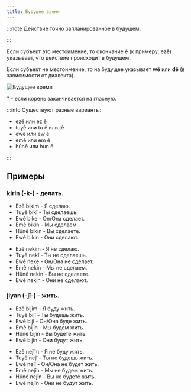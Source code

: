 ```yaml
---
title: Будущее время
---
```


:::note
Действие точно запланированное в будущем.

:::

Если субъект это местоимение, то окончание ê (к примеру: ez**ê**) указывает, что действие происходит в будущем.

Если субъект не местоимение, то на будущее указывает **wê** или **dê** (в зависимости от диалекта).

![Будущее время](/img/chapter-1/future.png)

\* - если корень заканчивается на гласную.

:::info
Существуют разные варианты:

- ezê или ez ê
- tuyê или tu ê или tê
- ewê или ew ê
- emê или em ê
- hûnê или hun ê

:::

## Примеры

### kirin (-k-) - делать.

<div style={{ display: 'flex' }}>
    <div>
        <ul>
            <li>Ezê bikim - Я cделаю.</li>
            <li>Tuyê bikî - Ты сделаешь.</li>
            <li>Ewê bike - Он/Она сделает.</li>
            <li>Emê bikin - Мы сделаем.</li>
            <li>Hûnê bikin - Вы сделаете.</li>
            <li>Ewê bikin - Они сделают.</li>
        </ul>
    </div>
    <div>
        <ul>
            <li>Ezê nekim - Я не сделаю.</li>
            <li>Tuyê nekî - Ты не сделаешь.</li>
            <li>Ewê neke - Он/Она не сделает.</li>
            <li>Emê nekin - Мы не сделаем.</li>
            <li>Hûnê nekin - Вы не сделаете.</li>
            <li>Ewê nekin - Они не сделают.</li>
        </ul>
    </div>
</div>

### jiyan (-jî-) - жить.

<div style={{ display: 'flex' }}>
    <div>
        <ul>
            <li>Ezê bijîm - Я буду жить.</li>
            <li>Tuyê bijî - Ты будешь жить.</li>
            <li>Ewê bijî - Он/Она буде жить.</li>
            <li>Emê bijîn - Мы будем жить.</li>
            <li>Hûnê bijîn - Вы будете жить.</li>
            <li>Ewê bijîn - Они будут жить.</li>
        </ul>
    </div>
    <div>
        <ul>
            <li>Ezê nejîm - Я не буду жить.</li>
            <li>Tuyê nejî - Ты не будешь жить.</li>
            <li>Ewê nejî - Он/Она не будет жить.</li>
            <li>Emê nejîn - Мы не будем жить.</li>
            <li>Hûnê nejîn - Вы не будете жить.</li>
            <li>Ewê nejîn - Они не будут жить.</li>
        </ul>
    </div>
</div>

